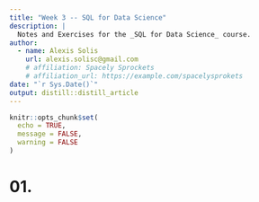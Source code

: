 ```yaml
---
title: "Week 3 -- SQL for Data Science"
description: |
  Notes and Exercises for the _SQL for Data Science_ course.
author:
  - name: Alexis Solis
    url: alexis.solisc@gmail.com  
    # affiliation: Spacely Sprockets
    # affiliation_url: https://example.com/spacelysprokets
date: "`r Sys.Date()`"
output: distill::distill_article
---
```


```r
knitr::opts_chunk$set(
  echo = TRUE,
  message = FALSE,
  warning = FALSE
)
```




# 01. 